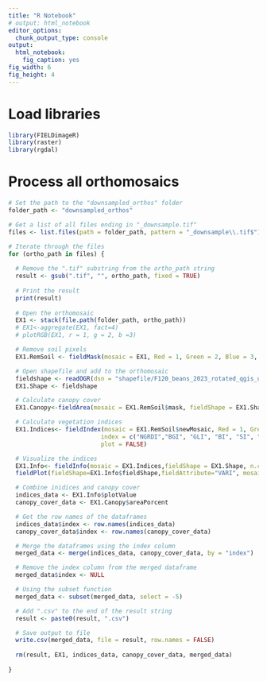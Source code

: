 ---
title: "R Notebook"
# output: html_notebook
editor_options: 
  chunk_output_type: console
output: 
  html_notebook: 
    fig_caption: yes
fig_width: 6 
fig_height: 4 
---

# Load libraries
```{r}
library(FIELDimageR)
library(raster)
library(rgdal)
```

# Process all orthomosaics
```{r}
# Set the path to the "downsampled_orthos" folder
folder_path <- "downsampled_orthos"

# Get a list of all files ending in "_downsample.tif"
files <- list.files(path = folder_path, pattern = "_downsample\\.tif$")

# Iterate through the files
for (ortho_path in files) {
  
  # Remove the ".tif" substring from the ortho_path string
  result <- gsub(".tif", "", ortho_path, fixed = TRUE)
  
  # Print the result
  print(result)
  
  # Open the orthomosaic
  EX1 <- stack(file.path(folder_path, ortho_path))
  # EX1<-aggregate(EX1, fact=4)
  # plotRGB(EX1, r = 1, g = 2, b =3)

  # Remove soil pixels
  EX1.RemSoil <- fieldMask(mosaic = EX1, Red = 1, Green = 2, Blue = 3, index = "HUE")

  # Open shapefile and add to the orthomosaic
  fieldshape <- readOGR(dsn = "shapefile/F120_beans_2023_rotated_qgis_updated.shp", layer = "F120_beans_2023_rotated_qgis_updated")
  EX1.Shape <- fieldshape

  # Calculate canopy cover
  EX1.Canopy<-fieldArea(mosaic = EX1.RemSoil$mask, fieldShape = EX1.Shape, n.core = 5)

  # Calculate vegetation indices
  EX1.Indices<- fieldIndex(mosaic = EX1.RemSoil$newMosaic, Red = 1, Green = 2, Blue = 3,
                          index = c("NGRDI","BGI", "GLI", "BI", "SI", "VARI"),
                          plot = FALSE)

  # Visualize the indices
  EX1.Info<- fieldInfo(mosaic = EX1.Indices,fieldShape = EX1.Shape, n.core = 5)
  fieldPlot(fieldShape=EX1.Info$fieldShape,fieldAttribute="VARI", mosaic=EX1, color=c("red","blue"), alpha = 0.5)

  # Combine inidices and canopy cover
  indices_data <- EX1.Info$plotValue
  canopy_cover_data <- EX1.Canopy$areaPorcent

  # Get the row names of the dataframes
  indices_data$index <- row.names(indices_data)
  canopy_cover_data$index <- row.names(canopy_cover_data)

  # Merge the dataframes using the index column
  merged_data <- merge(indices_data, canopy_cover_data, by = "index")

  # Remove the index column from the merged dataframe
  merged_data$index <- NULL

  # Using the subset function
  merged_data <- subset(merged_data, select = -5)

  # Add ".csv" to the end of the result string
  result <- paste0(result, ".csv")

  # Save output to file
  write.csv(merged_data, file = result, row.names = FALSE)
  
  rm(result, EX1, indices_data, canopy_cover_data, merged_data)
  
}
```